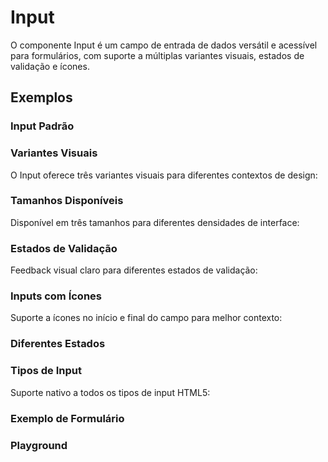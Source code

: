 
<Meta of={InputStories} />

# Input

O componente Input é um campo de entrada de dados versátil e acessível para formulários, com suporte a múltiplas variantes visuais, estados de validação e ícones.


## Exemplos

### Input Padrão

<Canvas of={InputStories.Default} />

### Variantes Visuais

O Input oferece três variantes visuais para diferentes contextos de design:

<Canvas of={InputStories.Variants} />

### Tamanhos Disponíveis

Disponível em três tamanhos para diferentes densidades de interface:

<Canvas of={InputStories.Sizes} />

### Estados de Validação

Feedback visual claro para diferentes estados de validação:

<Canvas of={InputStories.Status} />

### Inputs com Ícones

Suporte a ícones no início e final do campo para melhor contexto:

<Canvas of={InputStories.WithIcons} />

### Diferentes Estados

<Canvas of={InputStories.States} />

### Tipos de Input

Suporte nativo a todos os tipos de input HTML5:

<Canvas of={InputStories.InputTypes} />

### Exemplo de Formulário

<Canvas of={InputStories.FormExample} />

### Playground

<Canvas of={InputStories.Playground} />
